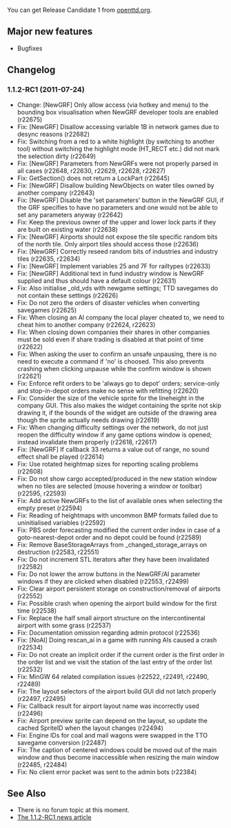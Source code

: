 

{{en/Archive/OpenTTD/NaviPrevNext|prev=en/Archive/OpenTTD/OpenTTD 1.1.1|next=en/Archive/Lists/Roadmap 1.2|date=TBD}}

You can get Release Candidate 1 from [http://www.openttd.org/download-testing openttd.org].

==Major new features==

* Bugfixes

==Changelog==

===1.1.2-RC1 (2011-07-24)===

* Change: [NewGRF] Only allow access (via hotkey and menu) to the bounding box visualisation when NewGRF developer tools are enabled (r22675)
* Fix: [NewGRF] Disallow accessing variable 1B in network games due to desync reasons (r22682)
* Fix: Switching from a red to a white highlight (by switching to another tool) without switching the highlight mode (HT_RECT etc.) did not mark the selection dirty {{en/Flyspray|4670}} (r22649)
* Fix: [NewGRF] Parameters from NewGRFs were not properly parsed in all cases {{en/Flyspray|4599}} (r22648, r22630, r22629, r22628, r22627)
* Fix: GetSection() does not return a LockPart {{en/Flyspray|4678}} (r22645)
* Fix: [NewGRF] Disallow building NewObjects on water tiles owned by another company (r22643)
* Fix: [NewGRF] Disable the 'set parameters' button in the NewGRF GUI, if the GRF specifies to have no parameters and one would not be able to set any parameters anyway (r22642)
* Fix: Keep the previous owner of the upper and lower lock parts if they are built on existing water (r22638)
* Fix: [NewGRF] Airports should not expose the tile specific random bits of the north tile. Only airport tiles should access those (r22636)
* Fix: [NewGRF] Correctly reseed random bits of industries and industry tiles (r22635, r22634)
* Fix: [NewGRF] Implement variables 25 and 7F for railtypes (r22633)
* Fix: [NewGRF] Additional text in fund industry window is NewGRF supplied and thus should have a default colour (r22631)
* Fix: Also initialise _old_vds with newgame settings; TTD savegames do not contain these settings {{en/Flyspray|4622}} (r22626)
* Fix: Do not zero the orders of disaster vehicles when converting savegames {{en/Flyspray|4642}} (r22625)
* Fix: When closing an AI company the local player cheated to, we need to cheat him to another company {{en/Flyspray|4654}} (r22624, r22623)
* Fix: When closing down companies their shares in other companies must be sold even if share trading is disabled at that point of time (r22622)
* Fix: When asking the user to confirm an unsafe unpausing, there is no need to execute a command if 'no' is choosed. This also prevents crashing when clicking unpause while the confirm window is shown (r22621)
* Fix: Enforce refit orders to be 'always go to depot' orders; service-only and stop-in-depot orders make no sense with refitting {{en/Flyspray|4651}} (r22620)
* Fix: Consider the size of the vehicle sprite for the lineheight in the company GUI. This also makes the widget containing the sprite not skip drawing it, if the bounds of the widget are outside of the drawing area though the sprite actually needs drawing {{en/Flyspray|4662}} (r22619)
* Fix: When changing difficulty settings over the network, do not just reopen the difficulty window if any game options window is opened; instead invalidate them properly {{en/Flyspray|4653}} (r22618, r22617)
* Fix: [NewGRF] If callback 33 returns a value out of range, no sound effect shall be played {{en/Flyspray|4656}} (r22614)
* Fix: Use rotated heightmap sizes for reporting scaling problems {{en/Flyspray|4663}} (r22608)
* Fix: Do not show cargo accepted/produced in the new station window when no tiles are selected (mouse hovering a window or toolbar) {{en/Flyspray|4647}} (r22595, r22593)
* Fix: Add active NewGRFs to the list of available ones when selecting the empty preset {{en/Flyspray|4644}} (r22594)
* Fix: Reading of heightmaps with uncommon BMP formats failed due to uninitialised variables {{en/Flyspray|4645}} (r22592)
* Fix: PBS order forecasting modified the current order index in case of a goto-nearest-depot order and no depot could be found {{en/Flyspray|4641}} (r22589)
* Fix: Remove BaseStorageArrays from _changed_storage_arrays on destruction (r22583, r22551)
* Fix: Do not increment STL iterators after they have been invalidated (r22582)
* Fix: Do not lower the arrow buttons in the NewGRF/AI parameter windows if they are clicked when disabled (r22553, r22499)
* Fix: Clear airport persistent storage on construction/removal of airports (r22552)
* Fix: Possible crash when opening the airport build window for the first time {{en/Flyspray|4619}} (r22538)
* Fix: Replace the half small airport structure on the intercontinental airport with some grass {{en/Flyspray|3494}} (r22537)
* Fix: Documentation omission regarding admin protocol {{en/Flyspray|4632}} (r22536)
* Fix: [NoAI] Doing rescan_ai in a game with running AIs caused a crash {{en/Flyspray|4631}} (r22534)
* Fix: Do not create an implicit order if the current order is the first order in the order list and we visit the station of the last entry of the order list (r22532)
* Fix: MinGW 64 related compilation issues {{en/Flyspray|4623}} (r22522, r22491, r22490, r22489)
* Fix: The layout selectors of the airport build GUI did not latch properly (r22497, r22495)
* Fix: Callback result for airport layout name was incorrectly used (r22496)
* Fix: Airport preview sprite can depend on the layout, so update the cached SpriteID when the layout changes (r22494)
* Fix: Engine IDs for coal and mail wagons were swapped in the TTO savegame conversion {{en/Flyspray|4622}} (r22487)
* Fix: The caption of centered windows could be moved out of the main window and thus become inaccessible when resizing the main window (r22485, r22484)
* Fix: No client error packet was sent to the admin bots {{en/Flyspray|4585}} (r22384)

==See Also==

*There is no forum topic at this moment.
*[http://www.openttd.org/en/news/151 The 1.1.2-RC1 news article]